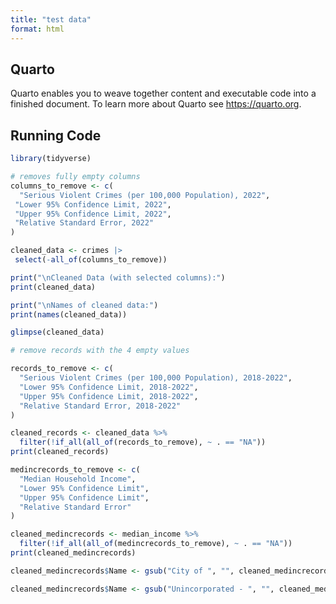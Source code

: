 ```yaml
---
title: "test data"
format: html
---
```


## Quarto

Quarto enables you to weave together content and executable code into a finished document. To learn more about Quarto see <https://quarto.org>.

## Running Code

```r
library(tidyverse)

# removes fully empty columns
columns_to_remove <- c(
  "Serious Violent Crimes (per 100,000 Population), 2022",
 "Lower 95% Confidence Limit, 2022",
 "Upper 95% Confidence Limit, 2022",
 "Relative Standard Error, 2022"
)

cleaned_data <- crimes |>
 select(-all_of(columns_to_remove))

print("\nCleaned Data (with selected columns):")
print(cleaned_data)

print("\nNames of cleaned data:")
print(names(cleaned_data))

glimpse(cleaned_data)

# remove records with the 4 empty values

records_to_remove <- c(
  "Serious Violent Crimes (per 100,000 Population), 2018-2022",
  "Lower 95% Confidence Limit, 2018-2022",
  "Upper 95% Confidence Limit, 2018-2022",
  "Relative Standard Error, 2018-2022"
)

cleaned_records <- cleaned_data %>%
  filter(!if_all(all_of(records_to_remove), ~ . == "NA"))
print(cleaned_records)

medincrecords_to_remove <- c(
  "Median Household Income",
  "Lower 95% Confidence Limit",
  "Upper 95% Confidence Limit",
  "Relative Standard Error"
)

cleaned_medincrecords <- median_income %>%
  filter(!if_all(all_of(medincrecords_to_remove), ~ . == "NA"))
print(cleaned_medincrecords)

cleaned_medincrecords$Name <- gsub("City of ", "", cleaned_medincrecords$Name)

cleaned_medincrecords$Name <- gsub("Unincorporated - ", "", cleaned_medincrecords$Name)









```


```r

```

